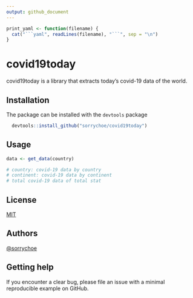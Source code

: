 ```yaml
---
output: github_document
---
```


<!-- README.md is generated from README.Rmd. Please edit that file -->

```r
print_yaml <- function(filename) {
  cat("```yaml", readLines(filename), "```", sep = "\n")
}
```


# covid19today

covid19today is a library that extracts today's covid-19 data of the world.



## Installation

The package can be installed with the `devtools` package

```r
  devtools::install_github("sorrychoe/covid19today")
```
    

## Usage

```r
data <- get_data(country)

# country: covid-19 data by country
# continent: covid-19 data by continent
# total covid-19 data of total stat
```

## License

[MIT](https://choosealicense.com/licenses/mit/)


## Authors

[@sorrychoe](https://www.github.com/sorrychoe)


## Getting help

If you encounter a clear bug, please file an issue with a minimal reproducible example on GitHub. 

